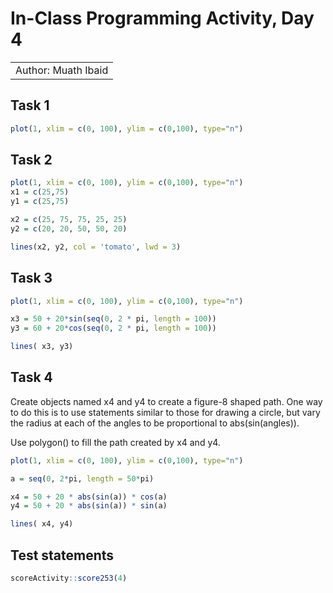 # In-Class Programming Activity, Day 4

---
Author: Muath Ibaid
---


## Task 1 

```r
plot(1, xlim = c(0, 100), ylim = c(0,100), type="n")
```


## Task 2

```r
plot(1, xlim = c(0, 100), ylim = c(0,100), type="n")
x1 = c(25,75)
y1 = c(25,75)

x2 = c(25, 75, 75, 25, 25)
y2 = c(20, 20, 50, 50, 20)

lines(x2, y2, col = 'tomato', lwd = 3)
```


## Task 3 

```r
plot(1, xlim = c(0, 100), ylim = c(0,100), type="n")

x3 = 50 + 20*sin(seq(0, 2 * pi, length = 100))
y3 = 60 + 20*cos(seq(0, 2 * pi, length = 100))

lines( x3, y3)
```


## Task 4 

Create objects named x4 and y4 to create a figure-8 shaped path. One way to do this is to use statements similar to those for drawing a circle, but vary the radius at each of the angles to be proportional to abs(sin(angles)).

Use polygon() to fill the path created by x4 and y4.

```r
plot(1, xlim = c(0, 100), ylim = c(0,100), type="n")

a = seq(0, 2*pi, length = 50*pi)

x4 = 50 + 20 * abs(sin(a)) * cos(a)
y4 = 50 + 20 * abs(sin(a)) * sin(a)

lines( x4, y4)

```



## Test statements

```r
scoreActivity::score253(4)
```
